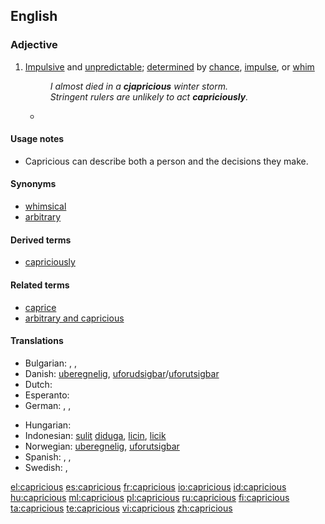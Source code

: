 ==English==

===Adjective===
{{en-adj}}

# [[impulsive|Impulsive]] and [[unpredictable]]; [[determined]] by [[chance]], [[impulse]], or [[whim]]
#: ''I almost died in a '''cjapricious''' winter storm.''
#: ''Stringent rulers are unlikely to act '''capriciously'''.''
#* {{quote-book|passage="'''Capricious'''?" And at this monsieur began to laugh. "Oh no, I'm not '''capricious'''. I am very faithful. I am very constant. Comprenez?"|title=[[S:The American/Chapter I|The American]]|author=Henry James|year=1877}}

====Usage notes====
* Capricious can describe both a person and the decisions they make.

====Synonyms====
* [[whimsical]]
* [[arbitrary]]

====Derived terms====
* [[capriciously]]

====Related terms====
* [[caprice]]
* [[arbitrary and capricious]]

====Translations====
{{trans-top|Impulsive and unpredictable; determined by chance, impulse, or whim; as, a capricious winterstorm, stringent rulers often act capriciously}}
* Bulgarian: {{t|bg|капризен|sc=Cyrl}},  {{t|bg|непостоянен|sc=Cyrl}},  {{t|bg|непредвидим|sc=Cyrl}}
* Danish: [[uberegnelig]], [[uforudsigbar]]/[[uforutsigbar]]
* Dutch: {{t-|nl|grillig}}
* Esperanto: {{t-|eo|kaprica|xs=Esperanto}}
* German: {{t+|de|kapriziös}}, {{t-|de|launenhaft}}, {{t-|de|unberechenbar}}
{{trans-mid}}
* Hungarian: {{t-|hu|szeszélyes}}
* Indonesian: [[sulit]] [[duga|diduga]], [[licin]], [[licik]]
* Norwegian: [[uberegnelig]], [[uforutsigbar]]
* Spanish: {{t-|es|caprichoso|m}}, {{t-|es|caprichosa|f}}, {{t|es|antojadizo}}
* Swedish: {{t-|sv|oberäknelig}}, {{t+|sv|oförutsägbar}}
{{trans-bottom}}

[[el:capricious]]
[[es:capricious]]
[[fr:capricious]]
[[io:capricious]]
[[id:capricious]]
[[hu:capricious]]
[[ml:capricious]]
[[pl:capricious]]
[[ru:capricious]]
[[fi:capricious]]
[[ta:capricious]]
[[te:capricious]]
[[vi:capricious]]
[[zh:capricious]]